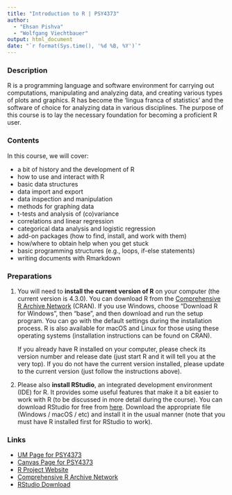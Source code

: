 ---
title: "Introduction to R | PSY4373"
author:
  - "Ehsan Pishva"
  - "Wolfgang Viechtbauer"
output: html_document
date: "`r format(Sys.time(), '%d %B, %Y')`"
---

### Description

R is a programming language and software environment for carrying out computations, manipulating and analyzing data, and creating various types of plots and graphics. R has become the 'lingua franca of statistics' and the software of choice for analyzing data in various disciplines. The purpose of this course is to lay the necessary foundation for becoming a proficient R user.

### Contents

In this course, we will cover:

- a bit of history and the development of R
- how to use and interact with R
- basic data structures
- data import and export
- data inspection and manipulation
- methods for graphing data
- t-tests and analysis of (co)variance
- correlations and linear regression
- categorical data analysis and logistic regression
- add-on packages (how to find, install, and work with them)
- how/where to obtain help when you get stuck
- basic programming structures (e.g., loops, if-else statements)
- writing documents with Rmarkdown

### Preparations

1. You will need to **install the current version of R** on your computer (the current version is 4.3.0). You can download R from the [Comprehensive R Archive Network](https://cran.r-project.org) (CRAN). If you use Windows, choose "Download R for Windows", then "base", and then download and run the setup program. You can go with the default settings during the installation process. R is also available for macOS and Linux for those using these operating systems (installation instructions can be found on CRAN).

   If you already have R installed on your computer, please check its version number and release date (just start R and it will tell you at the very top). If you do not have the current version installed, please update to the current version (just follow the instructions above).

2. Please also **install RStudio**, an integrated development environment (IDE) for R. It provides some useful features that make it a bit easier to work with R (to be discussed in more detail during the course). You can download RStudio for free from [here](https://posit.co/download/rstudio-desktop/). Download the appropriate file (Windows / macOS / etc) and install it in the usual manner (note that you must have R installed first for RStudio to work).

### Links

- [UM Page for PSY4373](https://curriculum.maastrichtuniversity.nl/meta/437595/introduction-r)
- [Canvas Page for PSY4373](https://maastrichtuniversity.instructure.com/courses/9588)
- [R Project Website](https://www.r-project.org)
- [Comprehensive R Archive Network](https://cran.r-project.org)
- [RStudio Download](https://posit.co/download/rstudio-desktop/)
